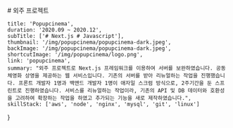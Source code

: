 <div className="popupcinema">
    <section>
        <QuotationMarksTitle> # 외주 프로젝트 </QuotationMarksTitle>
    </section>
</div>

    title: 'Popupcinema',
    duration: '2020.09 ~ 2020.12',
    subTitle: ['# Next.js # Javascript'],
    thumbnail: '/img/popupcinema/popupcinema-dark.jpeg',
    backImage: '/img/popupcinema/popupcinema-dark.jpeg',
    shortcutImage: '/img/popupcinema/logo.png',
    link: 'popupcinema',
    summary: "외주 프로젝트로 Next.js 프레임워크를 이용하여 서버를 보완하였습니다. 공동체영화 상영을 제공하는 웹 서비스입니다. 기존의 서버를 받아 리뉴얼하는 작업을 진행했습니다. 프론트 개발자 1명과 백앤드 개발자 1명이 애자일 스크럼 방식으로, 2주기간을 둔 스프린트로 진행하였습니다. 서비스를 리뉴얼하는 작업이라, 기존의 API 및 DB 데이터와 호환성을 고려하여 확장하는 작업을 하였고 추가되는 기능을 새로 제작하였습니다.",
    skillStack: ['aws', 'node', 'nginx', 'mysql', 'git', 'linux']
}